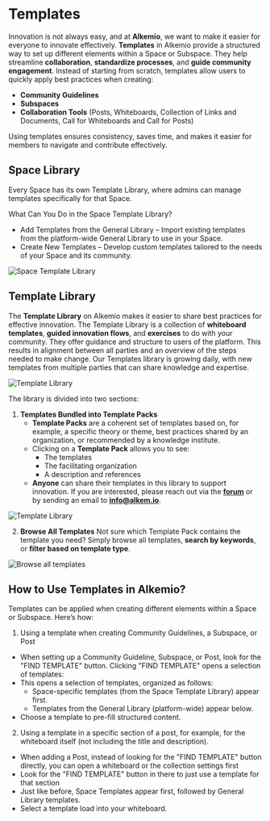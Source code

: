 # Templates

Innovation is not always easy, and at **Alkemio**, we want to make it easier for everyone to innovate effectively. 
**Templates** in Alkemio provide a structured way to set up different elements within a Space or Subspace. They help streamline **collaboration**, **standardize processes**, and **guide community engagement**. Instead of starting from scratch, templates allow users to quickly apply best practices when creating:

- **Community Guidelines**
- **Subspaces**
- **Collaboration Tools** (Posts, Whiteboards, Collection of Links and Documents, Call for Whiteboards and Call for Posts)

Using templates ensures consistency, saves time, and makes it easier for members to navigate and contribute effectively.

## Space Library

Every Space has its own Template Library, where admins can manage templates specifically for that Space.

What Can You Do in the Space Template Library?
- Add Templates from the General Library – Import existing templates from the platform-wide General Library to use in your Space.
- Create New Templates – Develop custom templates tailored to the needs of your Space and its community.

![Space Template Library](/space-template-library.png)

## Template Library

The **Template Library** on Alkemio makes it easier to share best practices for effective innovation. The Template Library is a collection of **whiteboard templates**, **guided innovation flows**, and **exercises** to do with your community. They offer guidance and structure to users of the platform. This results in alignment between all parties and an overview of the steps needed to make change. Our Templates library is growing daily, with new templates from multiple parties that can share knowledge and expertise.

![Template Library](/template-library-menu.png)

The library is divided into two sections:

1. **Templates Bundled into Template Packs**
   - **Template Packs** are a coherent set of templates based on, for example, a specific theory or theme, best practices shared by an organization, or recommended by a knowledge institute.
   - Clicking on a **Template Pack** allows you to see:
     - The templates
     - The facilitating organization
     - A description and references
   - **Anyone** can share their templates in this library to support innovation. If you are interested, please reach out via the **[forum](https://alkem.io/forum)** or by sending an email to **info@alkem.io**.

![Template Library](/template-library.png)

2. **Browse All Templates**
Not sure which Template Pack contains the template you need? Simply browse all templates, **search by keywords**, or **filter based on template type**.

![Browse all templates](/browse-all-templates.png)

## How to Use Templates in Alkemio?

Templates can be applied when creating different elements within a Space or Subspace. Here’s how:

1. Using a template when creating Community Guidelines, a Subspace, or Post
- When setting up a Community Guideline, Subspace, or Post, look for the "FIND TEMPLATE" button.
Clicking "FIND TEMPLATE" opens a selection of templates:
- This opens a selection of templates, organized as follows:
  - Space-specific templates (from the Space Template Library) appear first.
  - Templates from the General Library (platform-wide) appear below.
- Choose a template to pre-fill structured content.

2. Using a template in a specific section of a post, for example, for the whiteboard itself (not including the title and description).
- When adding a Post, instead of looking for the "FIND TEMPLATE" button directly, you can open a whiteboard or the collection settings first
- Look for the "FIND TEMPLATE" button in there to just use a template for that section
- Just like before, Space Templates appear first, followed by General Library templates.
- Select a template load into your whiteboard.